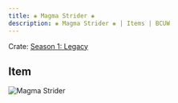 ```yaml
---
title: ❀ Magma Strider ❀
description: ❀ Magma Strider ❀ | Items | BCUW
---
```


Crate: [Season 1: Legacy](/crates/season/s1/)

## Item
![Magma Strider](https://cdn.bcuw.xyz/2D/legacy/magma_strider.png)
